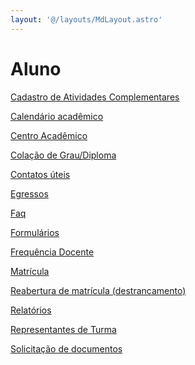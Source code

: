 ```yaml
---
layout: '@/layouts/MdLayout.astro'
---
```






Aluno
=====








[Cadastro de Atividades Complementares](discentes/cadastro-de-atividades-complementares)


[Calendário acadêmico](https://ufal.br/estudante/graduacao/calendario-academico)


[Centro Acadêmico](discentes/centro-academico)


[Colação de Grau/Diploma](discentes/colacao-de-grau-diploma)


[Contatos úteis](discentes/dicas-cartaz.png/view)


[Egressos](discentes/egressos)


[Faq](discentes/faq)


[Formulários](discentes/formularios-alunos)


[Frequência Docente](https://arapiraca.ufal.br/institucional/transparencia/frequencia-docente)


[Matrícula](discentes/matricula)


[Reabertura de matrícula (destrancamento)](discentes/copy_of_solicitacao-de-documentos)


[Relatórios](discentes/consulta-oferta-academica-resultados)


[Representantes de Turma](discentes/representantes-de-turma)


[Solicitação de documentos](discentes/solicitacao-de-documentos)










